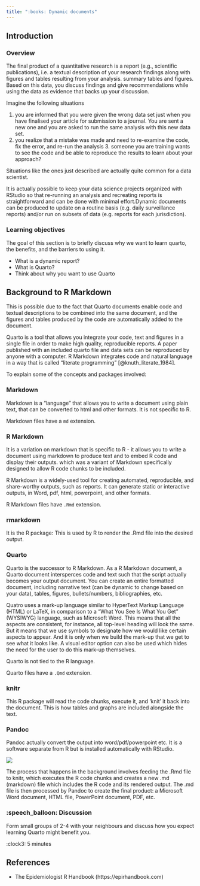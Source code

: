 ```yaml
---
title: ":books: Dynamic documents"
---
```


## Introduction

### Overview

The final product of a quantitative research is a report (e.g., scientific publications), i.e. a textual description of your research findings along with figures and tables resulting from your analysis. summary tables and figures. Based on this data, you discuss findings and give recommendations while using the data as evidence that backs up your discussion.

Imagine the following situations

1.  you are informed that you were given the wrong data set just when you have finalised your article for submission to a journal. You are sent a new one and you are asked to run the same analysis with this new data set.
2.  you realize that a mistake was made and need to re-examine the code, fix the error, and re-run the analysis 3. someone you are training wants to see the code and be able to reproduce the results to learn about your approach?

Situations like the ones just described are actually quite common for a data scientist.

It is actually possible to keep your data science projects organized with RStudio so that re-running an analysis and recreating reports is straightforward and can be done with minimal effort.Dynamic documents can be produced to update on a routine basis (e.g. daily surveillance reports) and/or run on subsets of data (e.g. reports for each jurisdiction).

### Learning objectives

The goal of this section is to briefly discuss why we want to learn quarto, the benefits, and the barriers to using it.

-   What is a dynamic report?
-   What is Quarto?
-   Think about why you want to use Quarto

## Background to R Markdown

This is possible due to the fact that Quarto documents enable code and textual descriptions to be combined into the same document, and the figures and tables produced by the code are automatically added to the document.

Quarto is a tool that allows you integrate your code, text and figures in a single file in order to make high quality, reproducible reports. A paper published with an included quarto file and data sets can be reproduced by anyone with a computer. R Markdown integrates code and natural language in a way that is called "literate programming" [@knuth_literate_1984].

To explain some of the concepts and packages involved:

::: panel-tabset
### Markdown

Markdown is a "language" that allows you to write a document using plain text, that can be converted to html and other formats. It is not specific to R.

Markdown files have a `md` extension.

### R Markdown

It is a variation on markdown that is specific to R - it allows you to write a document using markdown to produce text and to embed R code and display their outputs. which was a variant of Markdown specifically designed to allow R code chunks to be included.

R Markdown is a widely-used tool for creating automated, reproducible, and share-worthy outputs, such as reports. It can generate static or interactive outputs, in Word, pdf, html, powerpoint, and other formats.

R Markdown files have `.Rmd` extension.

### rmarkdown

It is the R package: This is used by R to render the .Rmd file into the desired output.

### Quarto

Quarto is the successor to R Markdown. As a R Markdown document, a Quarto document intersperces code and text such that the script actually becomes your output document. You can create an entire formatted document, including narrative text (can be dynamic to change based on your data), tables, figures, bullets/numbers, bibliographies, etc.

Quatro uses a mark-up language similar to HyperText Markup Language (HTML) or LaTeX, in comparison to a "What You See Is What You Get" (WYSIWYG) language, such as Microsoft Word. This means that all the aspects are consistent, for instance, all top-level heading will look the same. But it means that we use symbols to designate how we would like certain aspects to appear. And it is only when we build the mark-up that we get to see what it looks like. A visual editor option can also be used which hides the need for the user to do this mark-up themselves.

Quarto is not tied to the R language.

Quarto files have a `.Qmd` extension.
:::

::: panel-tabset
### knitr

This R package will read the code chunks, execute it, and 'knit' it back into the document. This is how tables and graphs are included alongside the text.

### Pandoc

Pandoc actually convert the output into word/pdf/powerpoint etc. It is a software separate from R but is installed automatically with RStudio.
:::

![](images/paste-ABFB521E.png)

The process that happens in the background involves feeding the .Rmd file to knitr, which executes the R code chunks and creates a new .md (markdown) file which includes the R code and its rendered output. The .md file is then processed by Pandoc to create the final product: a Microsoft Word document, HTML file, PowerPoint document, PDF, etc.

::: panel-tabset
### :speech_balloon: Discussion

Form small groups of 2-4 with your neighbours and discuss how you expect learning Quarto might benefit you.

:clock3: 5 minutes
:::

## References

-   The Epidemiologist R Handbook (https://epirhandbook.com)

